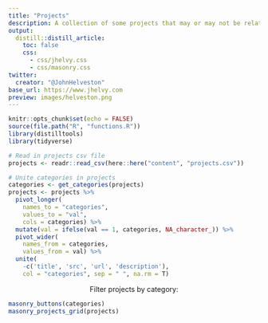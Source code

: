 ```yaml
---
title: "Projects"
description: A collection of some projects that may or may not be related to my research.
output:
  distill::distill_article:
    toc: false
    css:
      - css/jhelvy.css
      - css/masonry.css
twitter:
  creator: "@JohnHelveston"
base_url: https://www.jhelvy.com
preview: images/helveston.png
---
```


```r
knitr::opts_chunk$set(echo = FALSE)
source(file.path("R", "functions.R"))
library(distilltools)
library(tidyverse)

# Read in projects csv file 
projects <- readr::read_csv(here::here("content", "projects.csv"))

# Unite categories in projects
categories <- get_categories(projects)
projects <- projects %>% 
  pivot_longer(
    names_to = "categories", 
    values_to = "val", 
    cols = categories) %>% 
  mutate(val = ifelse(val == 1, categories, NA_character_)) %>% 
  pivot_wider(
    names_from = categories, 
    values_from = val) %>% 
  unite(
    -c('title', 'src', 'url', 'description'), 
    col = "categories", sep = " ", na.rm = T)
```

<center>
Filter projects by category:
</center>

```r
masonry_buttons(categories)
masonry_projects_grid(projects)
```

<script src = "js/masonry_buttons.js"></script>
